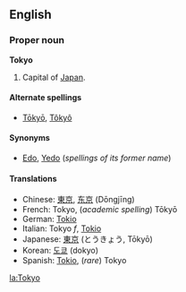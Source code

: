 {{wikipedia}}
==English==
===Proper noun===
'''Tokyo'''

# Capital of [[Japan]].

====Alternate spellings====
*[[Tōkyō]], [[Tôkyô]]

====Synonyms====
*[[Edo]], [[Yedo]] (''spellings of its former name'')

====Translations====
*Chinese: [[東京]], [[东京]] (Dōngjīng)
*French: Tokyo, (''academic spelling'') T&#0333;ky&#0333;
*German: [[Tokio]]
*Italian: Tokyo ''f'', [[Tokio]]
*Japanese: [[東京]] (とうきょう, T&#0333;ky&#0333;)
*Korean: [[도쿄]] (dokyo)
*Spanish: [[Tokio]], (''rare'') Tokyo

[[la:Tokyo]]